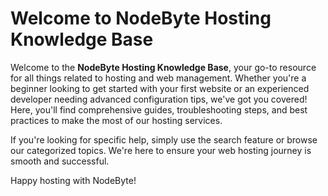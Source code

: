 # Welcome to NodeByte Hosting Knowledge Base

Welcome to the **NodeByte Hosting Knowledge Base**, your go-to resource for all things related to hosting and web management. Whether you're a beginner looking to get started with your first website or an experienced developer needing advanced configuration tips, we've got you covered! Here, you'll find comprehensive guides, troubleshooting steps, and best practices to make the most of our hosting services. 

If you're looking for specific help, simply use the search feature or browse our categorized topics. We're here to ensure your web hosting journey is smooth and successful. 

Happy hosting with NodeByte!
